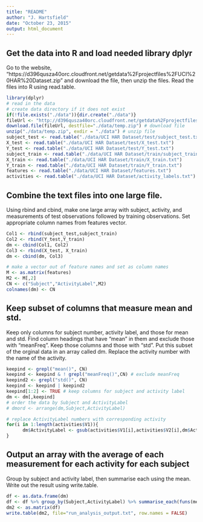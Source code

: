 ```yaml
---
title: "README"
author: "J. Hartsfield"
date: "October 23, 2015"
output: html_document
---
```


## Get the data into R and load needed library dplyr
Go to the website, "https://d396qusza40orc.cloudfront.net/getdata%2Fprojectfiles%2FUCI%20HAR%20Dataset.zip" and download the file, then unzip the files. Read the files into R using read.table.

```r
library(dplyr)
# read in the data
# create data directory if it does not exist
if(!file.exists("./data")){dir.create("./data")}
fileUrl <- "http://d396qusza40orc.cloudfront.net/getdata%2Fprojectfiles%2FUCI%20HAR%20Dataset.zip"
download.file(fileUrl, destfile="./data/temp.zip") # download file
unzip("./data/temp.zip", exdir = "./data") # unzip file
subject_test <- read.table("./data/UCI HAR Dataset/test/subject_test.txt")
X_test <- read.table("./data/UCI HAR Dataset/test/X_test.txt")
Y_test <- read.table("./data/UCI HAR Dataset/test/Y_test.txt")
subject_train <- read.table("./data/UCI HAR Dataset/train/subject_train.txt")
X_train <- read.table("./data/UCI HAR Dataset/train/X_train.txt")
Y_train <- read.table("./data/UCI HAR Dataset/train/Y_train.txt")
features <- read.table("./data/UCI HAR Dataset/features.txt")
activities <- read.table("./data/UCI HAR Dataset/activity_labels.txt")
```

## Combine the text files into one large file.
Using rbind and cbind, make one large array with subject, activity, and measurements of test observations followed by training observations.  Set appropriate column names from features vector. 
```r
Col1 <- rbind(subject_test,subject_train)
Col2 <- rbind(Y_test,Y_train)
dm <- cbind(Col1, Col2)
Col3 <- rbind(X_test, X_train)
dm <- cbind(dm, Col3)

# make a vector out of feature names and set as column names
M <- as.matrix(features)
M2 <- M[,2]
CN <- c("Subject","ActivityLabel",M2)
colnames(dm) <- CN
```
## Keep subset of columns that measure mean and std.
Keep only columns for subject number, activity label, and those for mean and std. Find column headings that have "mean" in them and exclude those with "meanFreq".  Keep those columns and those with "std".  Put this subset of the orginal data in an array called dm.  Replace the activity number with the name of the activity.
```r
keepind <- grepl("mean()", CN)
keepind <- keepind & ! grepl("meanFreq()",CN) # exclude meanFreq
keepind2 <- grepl("std()", CN)
keepind <- keepind | keepind2
keepind[1:2] <- TRUE # keep columns for subject and activity label
dm <- dm[,keepind]
# order the data by Subject and ActivityLabel
# dmord <- arrange(dm,Subject,ActivityLabel)

# replace ActivityLabel numbers with corresponding activity
for(i in 1:length(activities$V1)){
      dm$ActivityLabel <- gsub(activities$V1[i],activities$V2[i],dm$ActivityLabel)
}
```
## Output an array with the average of each measurement for each activity for each subject
Group by subject and activity label, then summarise each using the mean.  Write out the result using write.table.
```r
df <- as.data.frame(dm)
df <- df %>% group_by(Subject,ActivityLabel) %>% summarise_each(funs(mean))
dm2 <- as.matrix(df)
write.table(dm2, file="run_analysis_output.txt", row.names = FALSE)
```